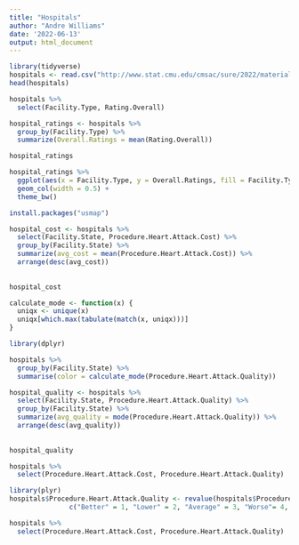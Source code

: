```yaml
---
title: "Hospitals"
author: "Andre Williams"
date: '2022-06-13'
output: html_document
---
```


```r
library(tidyverse)
hospitals <- read.csv("http://www.stat.cmu.edu/cmsac/sure/2022/materials/data/health/eda_projects/hospitals.csv")
head(hospitals)
```


```r
hospitals %>%
  select(Facility.Type, Rating.Overall)
```


```r
hospital_ratings <- hospitals %>%
  group_by(Facility.Type) %>%
  summarize(Overall.Ratings = mean(Rating.Overall))

hospital_ratings

```

```r
hospital_ratings %>%
  ggplot(aes(x = Facility.Type, y = Overall.Ratings, fill = Facility.Type)) +
  geom_col(width = 0.5) +
  theme_bw()


```



```r
install.packages("usmap")
```

```r
hospital_cost <- hospitals %>%
  select(Facility.State, Procedure.Heart.Attack.Cost) %>%
  group_by(Facility.State) %>%
  summarize(avg_cost = mean(Procedure.Heart.Attack.Cost)) %>%
  arrange(desc(avg_cost))
  
  
hospital_cost

```
```r
calculate_mode <- function(x) {
  uniqx <- unique(x)
  uniqx[which.max(tabulate(match(x, uniqx)))]
}

```

```r
library(dplyr)

hospitals %>% 
  group_by(Facility.State) %>% 
  summarise(color = calculate_mode(Procedure.Heart.Attack.Quality))

```





```r
hospital_quality <- hospitals %>%
  select(Facility.State, Procedure.Heart.Attack.Quality) %>%
  group_by(Facility.State) %>%
  summarize(avg_quality = mode(Procedure.Heart.Attack.Quality)) %>%
  arrange(desc(avg_quality))
  
  
hospital_quality

```

```r
hospitals %>%
  select(Procedure.Heart.Attack.Cost, Procedure.Heart.Attack.Quality)

```

```r
library(plyr)
hospitals$Procedure.Heart.Attack.Quality <- revalue(hospitals$Procedure.Heart.Attack.Quality,
               c("Better" = 1, "Lower" = 2, "Average" = 3, "Worse"= 4, "Unknown"= -1))

```



```r
hospitals %>%
  select(Procedure.Heart.Attack.Cost, Procedure.Heart.Attack.Quality)
```
